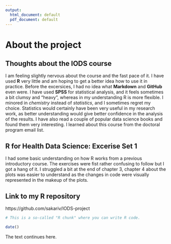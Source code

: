 ```yaml
---
output:
  html_document: default
  pdf_document: default
---
```


# About the project

## Thoughts about the IODS course

I am feeling slightly nervous about the course and the fast pace of it. I have used **R** very little and am hoping to get a better idea how to use it in practice. Before the excersices, I had no idea what **Markdown** and **GitHub** even were. I have used **SPSS** for statistical analysis, and it feels sometimes a bit clumsy and "heavy", whereas in my understanding R is more flexible. I minored in *chemistry* instead of *statistics*, and I sometimes regret my choice. Statistics would certainly have been very useful in my research work, as better understanding would give better confidence in the analysis of the results. I have also read a couple of popular data science books and found them very interesting. I learned about this course from the doctoral program email list. 

## R for Health Data Science: Excerise Set 1
I had some basic understanding on how R works from a previous introductory course. The exercises were fist rather confusing to follow but I got a hang of it. I struggled a bit at the end of chapter 3, chapter 4 about the plots was easier to understand as the changes in code were visually represented in the makeup of the plots.  

## Link to my R repository
https://github.com/sakariv/IODS-project

```r
# This is a so-called "R chunk" where you can write R code.

date()

```
The text continues here.

